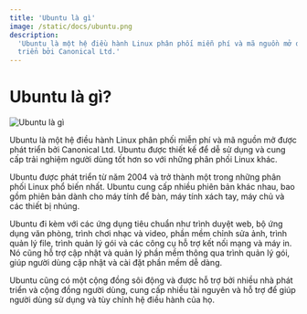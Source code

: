 ```yaml
---
title: 'Ubuntu là gì'
image: /static/docs/ubuntu.png
description:
  'Ubuntu là một hệ điều hành Linux phân phối miễn phí và mã nguồn mở được phát
  triển bởi Canonical Ltd.'
---
```


# Ubuntu là gì?

![Ubuntu là gì](/static/docs/ubuntu.png)

Ubuntu là một hệ điều hành Linux phân phối miễn phí và mã nguồn mở được phát
triển bởi Canonical Ltd. Ubuntu được thiết kế để dễ sử dụng và cung cấp trải
nghiệm người dùng tốt hơn so với những phân phối Linux khác.

Ubuntu được phát triển từ năm 2004 và trở thành một trong những phân phối Linux
phổ biến nhất. Ubuntu cung cấp nhiều phiên bản khác nhau, bao gồm phiên bản dành
cho máy tính để bàn, máy tính xách tay, máy chủ và các thiết bị nhúng.

Ubuntu đi kèm với các ứng dụng tiêu chuẩn như trình duyệt web, bộ ứng dụng văn
phòng, trình chơi nhạc và video, phần mềm chỉnh sửa ảnh, trình quản lý file,
trình quản lý gói và các công cụ hỗ trợ kết nối mạng và máy in. Nó cũng hỗ trợ
cập nhật và quản lý phần mềm thông qua trình quản lý gói, giúp người dùng cập
nhật và cài đặt phần mềm dễ dàng.

Ubuntu cũng có một cộng đồng sôi động và được hỗ trợ bởi nhiều nhà phát triển và
cộng đồng người dùng, cung cấp nhiều tài nguyên và hỗ trợ để giúp người dùng sử
dụng và tùy chỉnh hệ điều hành của họ.

